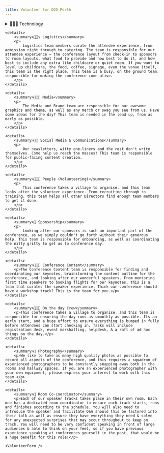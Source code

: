 ```yaml
---
title: Volunteer for DDD Perth
---
```


<VolunteersNeeded>
    <details>
        <summary>👨🏿‍💻 Technology</summary>
        <p>This team is responsible for our public facing technology, including primarily our website. If you are interested in development (DDD Perth is probably a good place...) from our voting platform through to our build process, you would be very welcome to join the team.</p>
        <p>Our website and other codebases are available on <a href="https://github.com/dddwa" target="_blank">GitHub</a>, so you can have a look to see if you want to work in this team ahead of time.</p>
    </details>

    <details>
        <summary>👷🏾‍♀️ Logistics</summary>
        <p>
            Logistics team members curate the attendee experience, from admission right through to catering. The team is responsible for our attendee experience — the conference layout from check-in to sponsors to room layouts, what food to provide and how best to do it, and how best to include any extra like childcare or quiet room. If you want to level up childcare, the food, coffee, signage, even the venue itself, this team is the right place. This team is a busy, on the ground team, responsible for making the conference come alive.
        </p>
    </details>

    <details>
        <summary>👨🏽‍🎨 Media</summary>
        <p>
            The Media and Brand team are responsible for our awesome graphics and theme, as well as any merch or swag you see from us. Have some ideas for the day? This team is needed in the lead up, from as early as possible.
        </p>
    </details>

    <details>
        <summary>🤳🏻 Social Media & Communications</summary>
        <p>
            Our newsletters, witty one-liners and the rest don't write themselves. Come help us reach the masses! This team is responsible for public-facing content creation.
        </p>
    </details>

    <details>
        <summary>👩🏼‍🏫 People (Volunteering)</summary>
        <p>
            This conference takes a village to organise, and this team looks after the volunteer experience. From recruiting through to training, this team helps all other Directors find enough team members to get it done.
        </p>
    </details>

    <details>
        <summary>💼 Sponsorship</summary>
        <p>
            Looking after our sponsors is such an important part of the conference, as we simply couldn't go forth without their generous help. This team is responsible for onboarding, as well as coordinating the nitty gritty to get us to conference day.
        </p>
    </details>

    <details>
        <summary>👩🏻‍🏫 Conference Content</summary>
        <p>The Conference Content team is responsible for finding and coordinating our keynotes, brainstorming the content outline for the conference, and looking after our wonderful speakers. From mentoring first time speakers to booking flights for our keynotes, this is a team that curates the speaker experience. Think our conference should have a workshop track? This is the team for you.</p>
    </details>

    <details>
        <summary>👩🏼‍🏫 On the day Crew</summary>
        <p>This conference takes a village to organise, and this team is responsible for ensuring the day runs as smoothly as possible. Its an early start, and a huge effort to ensure everything is bumped in fully before attendees can start checking in. Tasks will include registration desk, event marshalling, helpdesk, & a raft of ad hoc things on the day.</p>
    </details>

    <details>
        <summary>📸 Photography</summary>
        <p>We like to take as many high quality photos as possible to record all aspects of the conference, and this requires a squadron of experienced photographers to be constantly snapping away both in the rooms and hallway spaces. If you are an experienced photographer with your own equipment, please express your interest to work with this team.</p>
    </details>

    <details>
        <summary>🚪 Room Co-coordinator</summary>
        <p>Each of our speaker tracks takes place in their own room. Each one has a dedicated room coordinator to ensure each track starts, runs and finishes according to the schedule. You will also need to introduce the speaker and facilitate Q&A should this be factored into their talk as well as ensure they have everything they need & solve for any unexpected surprises that may occur throughout to keep on track. You will need to be very confident speaking in front of large audiences & able to think on your feet, so if you have previous experience speaking at conferences yourself in the past, that would be a huge benefit for this role!</p>

</details>

    <VolunteerForm />

</VolunteersNeeded>
